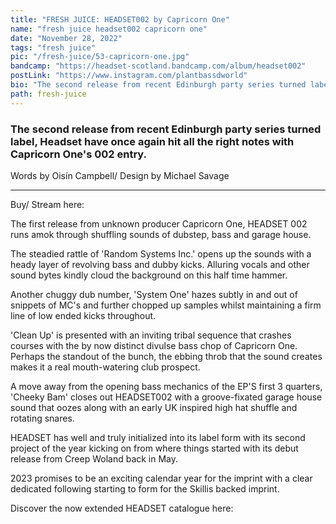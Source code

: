 ---
title: "FRESH JUICE: HEADSET002 by Capricorn One"
name: "fresh juice headset002 capricorn one"
date: "November 28, 2022"
tags: "fresh juice"
pic: "/fresh-juice/53-capricorn-one.jpg"
bandcamp: "https://headset-scotland.bandcamp.com/album/headset002"
postLink: "https://www.instagram.com/plantbassdworld"
bio: "The second release from recent Edinburgh party series turned label, Headset have once again hit all the right notes with Capricorn One's 002 entry"
path: fresh-juice
---

### The second release from recent Edinburgh party series turned label, Headset have once again hit all the right notes with Capricorn One's 002 entry.

<p className="smallText">Words by Oisín Campbell/ Design by Michael Savage</p>

<hr />

<BandCamp src="album=2346234528" />

Buy/ Stream here: <HoverLink url="headset-scotland.bandcamp.com/album/headset002" external />

The first release from unknown producer Capricorn One, HEADSET 002 runs amok through shuffling sounds of dubstep, bass and garage house.

The steadied rattle of 'Random Systems Inc.' opens up the sounds with a heady layer of revolving bass and dubby kicks. Alluring vocals and other sound bytes kindly cloud the background on this half time hammer.

Another chuggy dub number, 'System One' hazes subtly in and out of snippets of MC's and further chopped up samples whilst maintaining a firm line of low ended kicks throughout.

<Picture src="/fresh-juice/53-statue.jpg" alt="statue cover pic" size={1200} />

'Clean Up' is presented with an inviting tribal sequence that crashes courses with the by now distinct divulse bass chop of Capricorn One. Perhaps the standout of the bunch, the ebbing throb that the sound creates makes it a real mouth-watering club prospect.

A move away from the opening bass mechanics of the EP'S first 3 quarters, 'Cheeky Bam' closes out HEADSET002 with a groove-fixated garage house sound that oozes along with an early UK inspired high hat shuffle and rotating snares.

HEADSET has well and truly initialized into its label form with its second project of the year kicking on from where things started with its debut release from Creep Woland back in May.

2023 promises to be an exciting calendar year for the imprint with a clear dedicated following starting to form for the Skillis backed imprint.

Discover the now extended HEADSET catalogue here: <HoverLink url="headset-scotland.bandcamp.com/" external />
